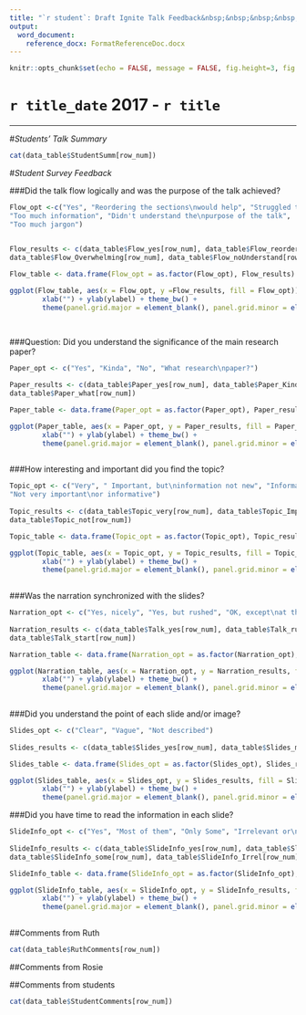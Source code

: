 ---
title: "`r student`: Draft Ignite Talk Feedback&nbsp;&nbsp;&nbsp;&nbsp;&nbsp;&nbsp;&nbsp;&nbsp;&nbsp;&nbsp;&nbsp;&nbsp;&nbsp;&nbsp;&nbsp;&nbsp;&nbsp;&nbsp;&nbsp;&nbsp;&nbsp;&nbsp;&nbsp;&nbsp;&nbsp;&nbsp;&nbsp;&nbsp;&nbsp;&nbsp;&nbsp;&nbsp;&nbsp;&nbsp;&nbsp;&nbsp;&nbsp;&nbsp;&nbsp;&nbsp;&nbsp;&nbsp;&nbsp;&nbsp;&nbsp;&nbsp;&nbsp;&nbsp; Mark: `r mark` /10"
output:
  word_document:
    reference_docx: FormatReferenceDoc.docx
---


```{r docSettings, include = FALSE}
knitr::opts_chunk$set(echo = FALSE, message = FALSE, fig.height=3, fig.width=5)

```

`r title_date` 2017 -  `r title`
===


----------

#_Students' Talk Summary_
 
```{r StudentSummaries, results='asis', echo=FALSE, tidy=FALSE}

cat(data_table$StudentSumm[row_num])
```


#_Student Survey Feedback_

###Did the talk flow logically and was the purpose of the talk achieved? 

```{r Flow, fig.height=4, fig.width=5}
Flow_opt <-c("Yes", "Reordering the sections\nwould help", "Struggled to understand\nrelevance of some sections", 
"Too much information", "Didn't understand the\npurpose of the talk",
"Too much jargon")
		

Flow_results <- c(data_table$Flow_yes[row_num], data_table$Flow_reorder[row_num], data_table$Flow_struuggled[row_num], 
data_table$Flow_Overwhelming[row_num], data_table$Flow_noUnderstand[row_num], data_table$Flow_jargon[row_num])

Flow_table <- data.frame(Flow_opt = as.factor(Flow_opt), Flow_results)

ggplot(Flow_table, aes(x = Flow_opt, y =Flow_results, fill = Flow_opt)) + geom_bar(stat="identity") + 
		xlab("") + ylab(ylabel) + theme_bw() + 
		theme(panel.grid.major = element_blank(), panel.grid.minor = element_blank(), axis.line=element_line(), legend.position="none", axis.text.x=element_text(angle=45, hjust= 1.1))

		
```


###Question: Did you understand the significance of the main research paper?

```{r Paper, fig.height=3, fig.width=3.5}
Paper_opt <- c("Yes", "Kinda", "No", "What research\npaper?")
		
Paper_results <- c(data_table$Paper_yes[row_num], data_table$Paper_Kinda[row_num], data_table$Paper_No[row_num],
data_table$Paper_what[row_num])

Paper_table <- data.frame(Paper_opt = as.factor(Paper_opt), Paper_results)

ggplot(Paper_table, aes(x = Paper_opt, y = Paper_results, fill = Paper_opt)) + geom_bar(stat="identity") + 
		xlab("") + ylab(ylabel) + theme_bw() + 
		theme(panel.grid.major = element_blank(), panel.grid.minor = element_blank(), axis.line=element_line(), legend.position="none", axis.text.x=element_text(angle=45, hjust= 1.1))
		
```



###How interesting and important did you find the topic?

```{r Topic, fig.height=3.5, fig.width=4}
Topic_opt <- c("Very", " Important, but\ninformation not new", "Informative, but the\nimportance wasn't clear", 
"Not very important\nor informative")
		
Topic_results <- c(data_table$Topic_very[row_num], data_table$Topic_Important[row_num], data_table$Topic_Informative[row_num],
data_table$Topic_not[row_num])

Topic_table <- data.frame(Topic_opt = as.factor(Topic_opt), Topic_results)

ggplot(Topic_table, aes(x = Topic_opt, y = Topic_results, fill = Topic_opt)) + geom_bar(stat="identity") + 
		xlab("") + ylab(ylabel) + theme_bw() + 
		theme(panel.grid.major = element_blank(), panel.grid.minor = element_blank(), axis.line=element_line(), legend.position="none", axis.text.x=element_text(angle=45, hjust= 1.1))
		
```


###Was the narration synchronized with the slides?

```{r Narration, fig.height=3, fig.width=3.5}
Narration_opt <- c("Yes, nicely", "Yes, but rushed", "OK, except\nat the end", "Only at\nthe start")
		
Narration_results <- c(data_table$Talk_yes[row_num], data_table$Talk_rushed[row_num], data_table$Talk_OK[row_num],
data_table$Talk_start[row_num])

Narration_table <- data.frame(Narration_opt = as.factor(Narration_opt), Narration_results)

ggplot(Narration_table, aes(x = Narration_opt, y = Narration_results, fill = Narration_opt)) + geom_bar(stat="identity") + 
		xlab("") + ylab(ylabel) + theme_bw() + 
		theme(panel.grid.major = element_blank(), panel.grid.minor = element_blank(), axis.line=element_line(), legend.position="none", axis.text.x=element_text(angle=45, hjust= 1.1))
		
```

###Did you understand the point of each slide and/or image?

```{r Slides, fig.height=3, fig.width=3}
Slides_opt <- c("Clear", "Vague", "Not described")
		
Slides_results <- c(data_table$Slides_yes[row_num], data_table$Slides_most[row_num], data_table$Slides_some[row_num])

Slides_table <- data.frame(Slides_opt = as.factor(Slides_opt), Slides_results)

ggplot(Slides_table, aes(x = Slides_opt, y = Slides_results, fill = Slides_opt)) + geom_bar(stat="identity") + 
		xlab("") + ylab(ylabel) + theme_bw() + 
		theme(panel.grid.major = element_blank(), panel.grid.minor = element_blank(), axis.line=element_line(), legend.position="none", axis.text.x=element_text(angle=45, hjust= 1.1))
```


###Did you have time to read the information in each slide? 
```{r SlideInfo, fig.height=3, fig.width=3.5}
SlideInfo_opt <- c("Yes", "Most of them", "Only Some", "Irrelevant or\ndistracting")
		
SlideInfo_results <- c(data_table$SlideInfo_yes[row_num], data_table$SlideInfo_most[row_num], 
data_table$SlideInfo_some[row_num], data_table$SlideInfo_Irrel[row_num])

SlideInfo_table <- data.frame(SlideInfo_opt = as.factor(SlideInfo_opt), SlideInfo_results)

ggplot(SlideInfo_table, aes(x = SlideInfo_opt, y = SlideInfo_results, fill = SlideInfo_opt)) + geom_bar(stat="identity") + 
		xlab("") + ylab(ylabel) + theme_bw() + 
		theme(panel.grid.major = element_blank(), panel.grid.minor = element_blank(), axis.line=element_line(), legend.position="none", axis.text.x=element_text(angle=45, hjust= 1.1))
		
```

##Comments from Ruth

```{r RuthComments, results='asis', echo=FALSE, tidy=FALSE}

cat(data_table$RuthComments[row_num])
```


##Comments from Rosie

##Comments from students

```{r StudentComments, results='asis', echo=FALSE, tidy=FALSE}
cat(data_table$StudentComments[row_num])
```
